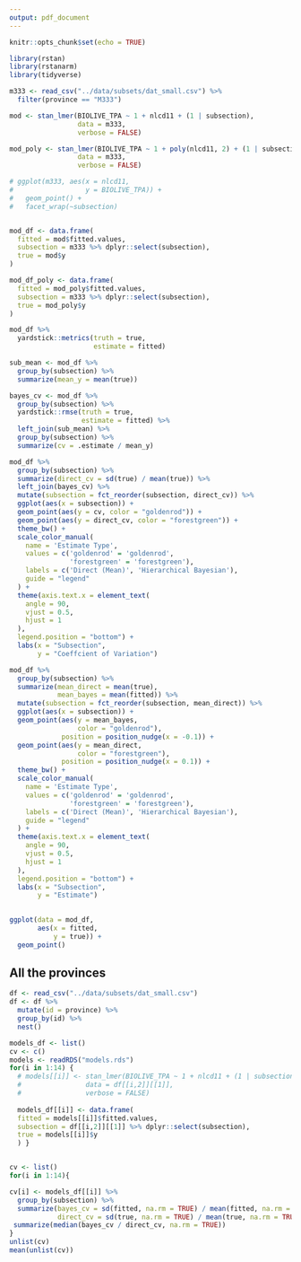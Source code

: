```yaml
---
output: pdf_document
---
```


```r
knitr::opts_chunk$set(echo = TRUE)
```

```r
library(rstan)
library(rstanarm)
library(tidyverse)
```


```r
m333 <- read_csv("../data/subsets/dat_small.csv") %>%
  filter(province == "M333")

mod <- stan_lmer(BIOLIVE_TPA ~ 1 + nlcd11 + (1 | subsection),
                 data = m333,
                 verbose = FALSE)

mod_poly <- stan_lmer(BIOLIVE_TPA ~ 1 + poly(nlcd11, 2) + (1 | subsection),
                 data = m333,
                 verbose = FALSE)

# ggplot(m333, aes(x = nlcd11,
#                  y = BIOLIVE_TPA)) +
#   geom_point() +
#   facet_wrap(~subsection)


mod_df <- data.frame(
  fitted = mod$fitted.values,
  subsection = m333 %>% dplyr::select(subsection),
  true = mod$y
)

mod_df_poly <- data.frame(
  fitted = mod_poly$fitted.values,
  subsection = m333 %>% dplyr::select(subsection),
  true = mod_poly$y
)

mod_df %>%
  yardstick::metrics(truth = true,
                     estimate = fitted)

sub_mean <- mod_df %>%
  group_by(subsection) %>%
  summarize(mean_y = mean(true))

bayes_cv <- mod_df %>%
  group_by(subsection) %>%
  yardstick::rmse(truth = true,
                  estimate = fitted) %>%
  left_join(sub_mean) %>%
  group_by(subsection) %>%
  summarize(cv = .estimate / mean_y)

mod_df %>%
  group_by(subsection) %>%
  summarize(direct_cv = sd(true) / mean(true)) %>%
  left_join(bayes_cv) %>%
  mutate(subsection = fct_reorder(subsection, direct_cv)) %>%
  ggplot(aes(x = subsection)) +
  geom_point(aes(y = cv, color = "goldenrod")) +
  geom_point(aes(y = direct_cv, color = "forestgreen")) +
  theme_bw() +
  scale_color_manual(
    name = 'Estimate Type',
    values = c('goldenrod' = 'goldenrod',
               'forestgreen' = 'forestgreen'),
    labels = c('Direct (Mean)', 'Hierarchical Bayesian'),
    guide = "legend"
  ) +
  theme(axis.text.x = element_text(
    angle = 90,
    vjust = 0.5,
    hjust = 1
  ),
  legend.position = "bottom") +
  labs(x = "Subsection",
       y = "Coeffcient of Variation")

mod_df %>%
  group_by(subsection) %>%
  summarize(mean_direct = mean(true),
            mean_bayes = mean(fitted)) %>%
  mutate(subsection = fct_reorder(subsection, mean_direct)) %>%
  ggplot(aes(x = subsection)) +
  geom_point(aes(y = mean_bayes,
                 color = "goldenrod"),
             position = position_nudge(x = -0.1)) + 
  geom_point(aes(y = mean_direct,
                 color = "forestgreen"),
             position = position_nudge(x = 0.1)) +
  theme_bw() +
  scale_color_manual(
    name = 'Estimate Type',
    values = c('goldenrod' = 'goldenrod',
               'forestgreen' = 'forestgreen'),
    labels = c('Direct (Mean)', 'Hierarchical Bayesian'),
    guide = "legend"
  ) +
  theme(axis.text.x = element_text(
    angle = 90,
    vjust = 0.5,
    hjust = 1
  ),
  legend.position = "bottom") +
  labs(x = "Subsection",
       y = "Estimate")
  

ggplot(data = mod_df,
       aes(x = fitted,
           y = true)) +
  geom_point()
```


## All the provinces

```r
df <- read_csv("../data/subsets/dat_small.csv")
df <- df %>%
  mutate(id = province) %>%
  group_by(id) %>%
  nest()

models_df <- list()
cv <- c()
models <- readRDS("models.rds")
for(i in 1:14) {
  # models[[i]] <- stan_lmer(BIOLIVE_TPA ~ 1 + nlcd11 + (1 | subsection),
  #                data = df[[i,2]][[1]],
  #                verbose = FALSE)
  
  models_df[[i]] <- data.frame(
  fitted = models[[i]]$fitted.values,
  subsection = df[[i,2]][[1]] %>% dplyr::select(subsection),
  true = models[[i]]$y
  ) }


cv <- list()
for(i in 1:14){

cv[i] <- models_df[[i]] %>%
  group_by(subsection) %>%
  summarize(bayes_cv = sd(fitted, na.rm = TRUE) / mean(fitted, na.rm = TRUE),
            direct_cv = sd(true, na.rm = TRUE) / mean(true, na.rm = TRUE)) %>%
 summarize(median(bayes_cv / direct_cv, na.rm = TRUE))
}
unlist(cv)
mean(unlist(cv))

```



